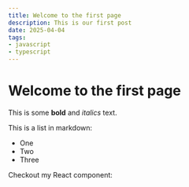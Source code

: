 ```yaml
---
title: Welcome to the first page
description: This is our first post
date: 2025-04-04
tags:
- javascript
- typescript
---
```

 # Welcome to the first page
 
This is some **bold** and _italics_ text.
 
This is a list in markdown:
 
- One
- Two
- Three
 
Checkout my React component:
